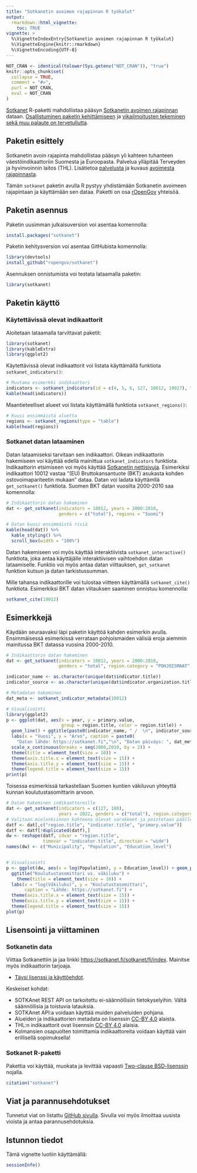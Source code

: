 ```yaml
---
title: "Sotkanetin avoimen rajapinnan R työkalut"
output:
  rmarkdown::html_vignette:
    toc: TRUE
vignette: >
  %\VignetteIndexEntry{Sotkanetin avoimen rajapinnan R työkalut}
  %\VignetteEngine{knitr::rmarkdown}
  %\VignetteEncoding{UTF-8}
---
```


```r
NOT_CRAN <- identical(tolower(Sys.getenv("NOT_CRAN")), "true")
knitr::opts_chunk$set(
  collapse = TRUE,
  comment = "#>",
  purl = NOT_CRAN,
  eval = NOT_CRAN
)
```

[Sotkanet](https://github.com/rOpenGov/sotkanet) R-paketti mahdollistaa pääsyn [Sotkanetin avoimen rajapinnan](https://sotkanet.fi/sotkanet/en/index) dataan. [Osallistuminen paketin kehittämiseen](https://ropengov.org/community/) ja [vikailmoitusten tekeminen sekä muu palaute on tervetullutta](https://github.com/rOpenGov/sotkanet).

## Paketin esittely

Sotkanetin avoin rajapinta mahdollistaa pääsyn yli kahteen tuhanteen väestöindikaattoriin Suomesta ja Euroopasta. Palvelua ylläpitää Terveyden ja hyvinvoinnin laitos (THL). Lisätietoa [palvelusta](https://sotkanet.fi/sotkanet/fi/tietoa-palvelusta) ja kuvaus [avoimesta rajapinnasta](https://sotkanet.fi/sotkanet/fi/ohje/74).

Tämän `sotkanet` paketin avulla R pystyy yhdistämään Sotkanetin avoimeen rajapintaan ja käyttämään sen dataa. Paketti on osa [rOpenGov](ropengov.org) yhteisöä.


## Paketin asennus

Paketin uusimman julkaisuversion voi asentaa komennolla:

```r
install.packages("sotkanet")
```


Paketin kehitysversion voi asentaa GitHubista komennolla:

```r
library(devtools)
install_github("ropengov/sotkanet")
```

Asennuksen onnistumista voi testata lataamalla paketin:

```r
library(sotkanet)
```


## Paketin käyttö


### Käytettävissä olevat indikaattorit

Aloitetaan lataamalla tarvittavat paketit:

```r
library(sotkanet)
library(kableExtra)
library(ggplot2)
```



Käytettävissä olevat indikaattorit voi listata käyttämällä funktiota `sotkanet_indicators()`:

```r
# Muutama esimerkki indikaattori
indicators <- sotkanet_indicators(id = c(4, 5, 6, 127, 10012, 10027), type = "table")
kable(head(indicators))
```

Maantieteelliset alueet voi listata käyttämällä funktiota `sotkanet_regions()`:

```r
# Kuusi ensimmäistä aluetta
regions <- sotkanet_regions(type = "table")
kable(head(regions))
```

### Sotkanet datan lataaminen

Datan lataamiseksi tarvitaan sen indikaattori. Oikean indikaattorin hakemiseen voi käyttää edellä mainittua `sotkanet_indicators` funktiota. Indikaattorin etsimiseen voi myös käyttää [Sotkanetin nettisivuja](https://sotkanet.fi/sotkanet/fi/index). Esimerkiksi indikaattori 10012 vastaa "(EU) Bruttokansantuote (BKT) asukasta kohden ostovoimapariteetin mukaan" dataa. Datan voi ladata käyttämllä `get_sotkanet()` funktiota. Suomen BKT datan vuosilta 2000-2010 saa komennolla:

```r
# Indikaattorin datan hakeminen
dat <- get_sotkanet(indicators = 10012, years = 2000:2010,
                    genders = c("total"), regions = "Suomi")

# Datan kuusi ensimmäistä riviä
kable(head(dat)) %>%
  kable_styling() %>%
  scroll_box(width = "100%")
```

Datan hakemiseen voi myös käyttää interaktiivista `sotkanet_interactive()` funktiota, joka antaa käyttäjälle interaktiivisen vaihtoehdon datan lataamiselle. Funktio voi myös antaa datan viittauksen, `get_sotkanet` funktion kutsun ja datan tarkistussumman.

Mille tahansa indikaattorille voi tulostaa viitteen käyttämällä `sotkanet_cite()` funktiota. Esimerkiksi BKT datan viitauksen saaminen onnistuu komennolla:

```r
sotkanet_cite(10012)
```


## Esimerkkejä

Käydään seuraavaksi läpi paketin käyttöä kahden esimerkin avulla. Ensimmäisessä esimerkissä verrataan pohjoismaiden välisiä eroja aiemmin mainitussa BKT datassa vuosina 2000-2010.

```r
# Indikaattorin datan hakeminen
dat <- get_sotkanet(indicators = 10012, years = 2000:2010,
                    genders = "total", region.category = "POHJOISMAAT")

indicator_name <- as.character(unique(dat$indicator.title))
indicator_source <- as.character(unique(dat$indicator.organization.title))

# Metadatan hakeminen
dat_meta <- sotkanet_indicator_metadata(10012)

# Visualisointi
library(ggplot2)
p <- ggplot(dat, aes(x = year, y = primary.value,
                     group = region.title, color = region.title)) + 
  geom_line() + ggtitle(paste0(indicator_name, " /  \n", indicator_source)) +
  labs(x = "Vuosi", y = "Arvo", caption = paste0(
    "Datan lähde: https://sotkanet.fi","\n", "Datan päiväys: ", dat_meta$`data-updated`)) +
  scale_x_continuous(breaks = seq(2000,2010, by = 2)) +
  theme(title = element_text(size = 10)) +
  theme(axis.title.x = element_text(size = 15)) +
  theme(axis.title.y = element_text(size = 15)) +
  theme(legend.title = element_text(size = 15))
print(p)
```

Toisessa esimerkissä tarkastellaan Suomen kuntien väkiluvun yhteyttä kunnan koulutustasomittarin arvoon.

```r
# Datan hakeminen indikaattoreille
dat <- get_sotkanet(indicators = c(127, 180), 
                    years = 2022, genders = c("total"), region.category = c("KUNTA"))
# Valitaan mielenkiinnon kohteena olevat sarakkeet ja poistetaan päällekkäisyydet
datf <- dat[,c("region.title", "indicator.title", "primary.value")]
datf <- datf[!duplicated(datf),]
dw <- reshape(datf, idvar = "region.title",
              timevar = "indicator.title", direction = "wide")
names(dw) <- c("Municipality", "Population", "Education_level")


# Visualisointi
p <- ggplot(dw, aes(x = log(Population), y = Education_level)) + geom_point(size = 3) +
  ggtitle("Koulutustasomittari vs. väkiluku") +
    theme(title = element_text(size = 10)) +
  labs(x = "log(Väkiluku)", y = "Koulutustasomittari",
       caption = "Lähde: https://sotkanet.fi") +
  theme(axis.title.x = element_text(size = 15)) +
  theme(axis.title.y = element_text(size = 15)) +
  theme(legend.title = element_text(size = 15))
plot(p)
```


## Lisensointi ja viittaminen

### Sotkanetin data

Viittaa Sotkanettiin ja jaa linkki  [https://sotkanet.fi/sotkanet/fi/index](https://sotkanet.fi/sotkanet/fi/index). Mainitse myös indikaattorin tarjoaja.

* [Täysi lisenssi ja käyttöehdot](https://sotkanet.fi/sotkanet/fi/tietoa-palvelusta).

Keskeiset kohdat:

 * SOTKAnet REST API on tarkoitettu ei-säännöllisiin tietokyselyihin. Vältä säännöllisia ja toistuvia latauksia.
 * SOTKAnet API:a voidaan käyttää muiden palveluiden pohjana.
 * Alueiden ja indikaattorien metadata on lisenssin [CC-BY 4.0](https://creativecommons.org/licenses/by/4.0/) alaista.
 * THL:n indikaattorit ovat lisennsin [CC-BY 4.0](https://creativecommons.org/licenses/by/4.0/) alaisia.
 * Kolmansien osapuolten toimittamia indikaattoreita voidaan käyttää vain erillisellä sopimuksella!


### Sotkanet R-paketti

Pakettia voi käyttää, muokata ja levittää vapaasti [Two-clause BSD-lisenssin](https://fi.wikipedia.org/wiki/BSD-lisenssi) nojalla.

```r
citation("sotkanet")
```


## Viat ja parannusehdotukset

Tunnetut viat on listattu [GitHub sivulla](https://github.com/rOpenGov/sotkanet/issues). Sivulla voi myös ilmoittaa uusista vioista ja antaa parannusehdotuksia.

## Istunnon tiedot

Tämä vignette luotiin käyttämällä: 

```r
sessionInfo()
```

